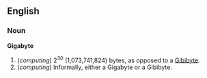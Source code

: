 ==English==

===Noun===
'''Gigabyte'''

# (''computing'') 2<sup>30</sup> (1,073,741,824) bytes, as opposed to a [[Gibibyte]].
# (''computing'') Informally, either a Gigabyte or a Gibibyte.